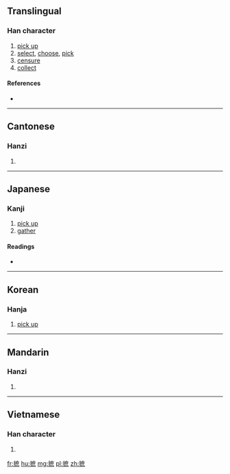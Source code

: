 {{also|拓}}
==Translingual==

===Han character===
{{Han char|rn=64|rad=手|as=11|sn=14|four=5003<sub>7</sub>|canj=手戈廿火 (QITF)}}

# [[pick up]]
# [[select]], [[choose]], [[pick]]
# [[censure]]
# [[collect]]

====References====
* {{Han ref|kx=0451.100|dkj=12624|dj=0801.210|hdz=31948.080|uh=646D|ud=25709|bh=BA54|bd=47700}}

----

==Cantonese==

===Hanzi===
{{yue-hanzi|jyut=zek3|y=jek3}}

# {{defn|lang=yue|sort=手11}}

----

==Japanese==

===Kanji===
{{ja-kanji|grade=|rs=手11}}

# [[pick up]]
# [[gather]]

====Readings====
* {{ja-readings|on=[[せき]] (seki), [[しゃく]] (shaku)|kun=[[ひろう]] (hirou)}}

----

==Korean==

===Hanja===
{{ko-hanja|hangeul=척|eumhun=|rv=cheok|mr=ch'ŏk|y=chek}}

# [[pick up]]

----

==Mandarin==

===Hanzi===
{{cmn-hanzi|pin=[[zhí]] ([[zhi2]])|wg=chih<sup>2</sup>}}

# {{defn|lang=cmn|sort=手11}}

----

==Vietnamese==

===Han character===
{{vi-hantu|[[trích]], [[chích]]|rs=手11}}

# {{defn|lang=vi|sort=手11}}

[[fr:摭]]
[[hu:摭]]
[[mg:摭]]
[[pl:摭]]
[[zh:摭]]
